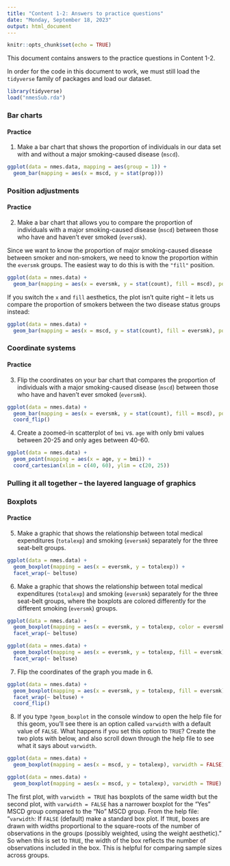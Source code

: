 ```yaml
---
title: "Content 1-2: Answers to practice questions"
date: "Monday, September 18, 2023"
output: html_document
---
```


```r
knitr::opts_chunk$set(echo = TRUE)
```

This document contains answers to the practice questions in Content 1-2. 

In order for the code in this document to work, we must still load the `tidyverse` family of packages and load our dataset.
```r
library(tidyverse)
load("nmesSub.rda")
```

### Bar charts

#### Practice

1. Make a bar chart that shows the proportion of individuals in our data set with and without a major smoking-caused disease (`mscd`).
```r
ggplot(data = nmes.data, mapping = aes(group = 1)) + 
  geom_bar(mapping = aes(x = mscd, y = stat(prop)))
```

### Position adjustments

#### Practice

2. Make a bar chart that allows you to compare the proportion of individuals with a major smoking-caused disease (`mscd`) between those who have and haven't ever smoked (`eversmk`).

Since we want to know the proportion of major smoking-caused disease between smoker and non-smokers, we need to know the proportion within the `eversmk` groups.  The easiest way to do this is with the `"fill"` position.  
```r
ggplot(data = nmes.data) + 
  geom_bar(mapping = aes(x = eversmk, y = stat(count), fill = mscd), position = "fill")
```

If you switch the `x` and `fill` aesthetics, the plot isn't quite right -- it lets us compare the proportion of smokers between the two disease status groups instead:
```r
ggplot(data = nmes.data) + 
  geom_bar(mapping = aes(x = mscd, y = stat(count), fill = eversmk), position = "fill")
```

### Coordinate systems

#### Practice

3. Flip the coordinates on your bar chart that compares the proportion of individuals with a major smoking-caused disease (`mscd`) between those who have and haven't ever smoked (`eversmk`).
```r
ggplot(data = nmes.data) + 
  geom_bar(mapping = aes(x = eversmk, y = stat(count), fill = mscd), position = "fill") + 
  coord_flip()
```

4. Create a zoomed-in scatterplot of `bmi` vs. `age` with only bmi values between 20-25 and only ages between 40-60.
```r
ggplot(data = nmes.data) +
  geom_point(mapping = aes(x = age, y = bmi)) +
  coord_cartesian(xlim = c(40, 60), ylim = c(20, 25))
```

### Pulling it all together -- the layered language of graphics

### Boxplots

#### Practice

5. Make a graphic that shows the relationship between total medical expenditures (`totalexp`) and smoking (`eversmk`) separately for the three seat-belt groups.
```r
ggplot(data = nmes.data) +
  geom_boxplot(mapping = aes(x = eversmk, y = totalexp)) + 
  facet_wrap(~ beltuse)
```

6. Make a graphic that shows the relationship between total medical expenditures (`totalexp`) and smoking (`eversmk`) separately for the three seat-belt groups, where the boxplots are colored differently for the different smoking (`eversmk`) groups.
```r
ggplot(data = nmes.data) +
  geom_boxplot(mapping = aes(x = eversmk, y = totalexp, color = eversmk)) + 
  facet_wrap(~ beltuse)
```

```r
ggplot(data = nmes.data) +
  geom_boxplot(mapping = aes(x = eversmk, y = totalexp, fill = eversmk)) + 
  facet_wrap(~ beltuse)
```

7. Flip the coordinates of the graph you made in 6.
```r
ggplot(data = nmes.data) +
  geom_boxplot(mapping = aes(x = eversmk, y = totalexp, fill = eversmk)) + 
  facet_wrap(~ beltuse) + 
  coord_flip()
```

8. If you type `?geom_boxplot` in the console window to open the help file for this geom, you'll see there is an option called `varwidth` with a default value of `FALSE`.  What happens if you set this option to `TRUE`?  Create the two plots with below, and also scroll down through the help file to see what it says about `varwidth`.
```r
ggplot(data = nmes.data) +
  geom_boxplot(mapping = aes(x = mscd, y = totalexp), varwidth = FALSE)

ggplot(data = nmes.data) +
  geom_boxplot(mapping = aes(x = mscd, y = totalexp), varwidth = TRUE)
```

The first plot, with `varwidth = TRUE` has boxplots of the same width but the second plot, with `varwidth = FALSE` has a narrower boxplot for the "Yes" MSCD group compared to the "No" MSCD group.  From the help file: "`varwidth`: If `FALSE` (default) make a standard box plot. If `TRUE`, boxes are drawn with widths proportional to the square-roots of the number of observations in the groups (possibly weighted, using the weight aesthetic)."  So when this is set to `TRUE`, the width of the box reflects the number of observations included in the box.  This is helpful for comparing sample sizes across groups.